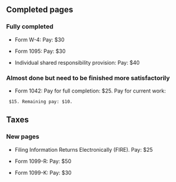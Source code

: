 == Completed pages ==

=== Fully completed ===

* Form W-4: Pay: $30

* Form 1095: Pay: $30

* Individual shared responsibility provision: Pay: $40

=== Almost done but need to be finished more satisfactorily ===

* Form 1042: Pay for full completion: $25. Pay for current work:
  $15. Remaining pay: $10.
 
== Taxes ==

=== New pages ===

* Filing Information Returns Electronically (FIRE). Pay: $25

* Form 1099-R: Pay: $50

* Form 1099-K: Pay: $30

